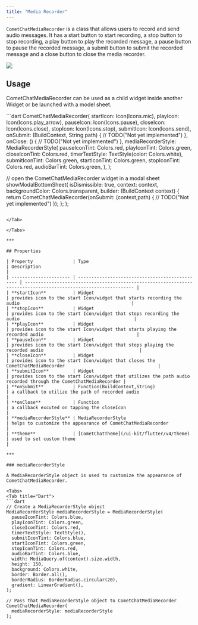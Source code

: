 ```yaml
---
title: "Media Recorder"
---
```


`CometChatMediaRecorder` is a class that allows users to record and send audio messages. It has a start button to start recording, a stop button to stop recording, a play button to play the recorded message, a pause button to pause the recorded message, a submit button to submit the recorded message and a close button to close the media recorder.

<Frame>
  <img src="/images/7bbcffaa-lvzjaz34ubq3i6lyt546hjf2gztplsg00lvd8oz32si6sr1c72vxwsi9b5z1qpqj-3dafdbbfe85ce5c4f38bb597f075e4f4.png" />
</Frame>

## Usage

CometChatMediaRecorder can be used as a child widget inside another Widget or be launched with a model sheet.

<Tabs>
<Tab title="Dart">
```dart
CometChatMediaRecorder(
  startIcon: Icon(Icons.mic),
  playIcon: Icon(Icons.play_arrow),
  pauseIcon: Icon(Icons.pause),
  closeIcon: Icon(Icons.close),
  stopIcon: Icon(Icons.stop),
  submitIcon: Icon(Icons.send),
  onSubmit: (BuildContext, String path) {
    // TODO("Not yet implemented")
  },
  onClose: () {
    // TODO("Not yet implemented")
  },
  mediaRecorderStyle: MediaRecorderStyle(
    pauseIconTint: Colors.red,
    playIconTint: Colors.green,
    closeIconTint: Colors.red,
    timerTextStyle: TextStyle(color: Colors.white),
    submitIconTint: Colors.green,
    startIconTint: Colors.green,
    stopIconTint: Colors.red,
    audioBarTint: Colors.green,
  ),
);

// open the CometChatMediaRecorder widget in a modal sheet
showModalBottomSheet<void>(
  isDismissible: true,
  context: context,
  backgroundColor: Colors.transparent,
  builder: (BuildContext context) {
    return CometChatMediaRecorder(onSubmit: (context,path) {
      // TODO("Not yet implemented")
    });
  };
);
```

</Tab>

</Tabs>

***

## Properties

| Property               | Type                                            | Description                                                                                                     |
| ---------------------- | ----------------------------------------------- | --------------------------------------------------------------------------------------------------------------- |
| **startIcon**          | Widget                                          | provides icon to the start Icon/widget that starts recording the audio                                          |
| **stopIcon**           | Widget                                          | provides icon to the start Icon/widget that stops recording the audio                                           |
| **playIcon**           | Widget                                          | provides icon to the start Icon/widget that starts playing the recorded audio                                   |
| **pauseIcon**          | Widget                                          | provides icon to the start Icon/widget that stops playing the recorded audio                                    |
| **closeIcon**          | Widget                                          | provides icon to the start Icon/widget that closes the CometChatMediaRecorder                                   |
| **submitIcon**         | Widget                                          | provides icon to the start Icon/widget that utilizes the path audio recorded through the CometChatMediaRecorder |
| **onSubmit**           | Function(BuildContext,String)                   | a callback to utilize the path of recorded audio                                                                |
| **onClose**            | Function                                        | a callback excuted on tapping the closeIcon                                                                     |
| **mediaRecorderStyle** | MediaRecorderStyle                              | helps to customize the appearance of CometChatMediaRecorder                                                     |
| **theme**              | [CometChatTheme](/ui-kit/flutter/v4/theme) | used to set custom theme                                                                                        |

***

### mediaRecorderStyle

A MediaRecorderStyle object is used to customize the appearance of CometChatMediaRecorder.

<Tabs>
<Tab title="Dart">
```dart
// Create a MediaRecorderStyle object
MediaRecorderStyle mediaRecorderStyle = MediaRecorderStyle(
  pauseIconTint: Colors.blue,
  playIconTint: Colors.green,
  closeIconTint: Colors.red,
  timerTextStyle: TextStyle(),
  submitIconTint: Colors.blue,
  startIconTint: Colors.green,
  stopIconTint: Colors.red,
  audioBarTint: Colors.blue,
  width: MediaQuery.of(context).size.width,
  height: 150,
  background: Colors.white,
  border: Border.all(),
  borderRadius: BorderRadius.circular(20),
  gradient: LinearGradient(),
);

// Pass that MediaRecorderStyle object to CometChatMediaRecorder
CometChatMediaRecorder(
  mediaRecorderStyle: mediaRecorderStyle
);
```

</Tab>

</Tabs>
